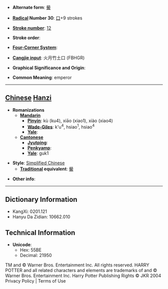 * '''Alternate form''': [[嚳]]

* '''[[Wiktionary:Chinese radical index| Radical]] Number 30''': [[Wiktionary:Chinese radical index 口|口]]+9 strokes

* '''[[Wiktionary:Chinese total strokes index|Stroke number]]''': [[Wiktionary:Chinese total strokes index 12|12]]

* '''Stroke order''': 

* '''[[Wiktionary:Chinese four corner index|Four-Corner System]]''': 

* '''[[Wiktionary:Chinese Cangjie index|Cangjie input]]''': 火月竹土口 (FBHGR)

* '''Graphical Significance and Origin''': 

* '''Common Meaning''': emperor

----

== [[Chinese]] [[Hanzi]] ==

* '''Romanizations'''
** '''[[Mandarin]]'''
*** '''[[Pinyin]]''': kù (ku4), xiāo (xiao1), xiào (xiao4)
*** '''[[Wade-Giles]]''': k'u<sup>4</sup>, hsiao<sup>1</sup>, hsiao<sup>4</sup>
*** '''[[Yale]]''': 
** '''[[Cantonese]]'''
*** '''[[Jyutping]]''':
*** '''[[Penkyamp]]''': 
*** '''[[Yale]]''': guk1

* '''Style''': [[Simplified Chinese]] 
** '''[[Traditional Chinese|Traditional]] equivalent''': [[嚳]]

* '''Other info''': 

----

== Dictionary Information ==

* KangXi: 0201.121
* Hanyu Da Zidian: 10662.010

== Technical Information ==

* '''Unicode''':
** Hex: 55BE
** Decimal: 21950

TM and © Warner Bros. Entertainment Inc. All rights reserved.
HARRY POTTER and all related characters and elements are trademarks of and © Warner Bros. Entertainment Inc. 
Harry Potter Publishing Rights © JKR 2004
Privacy Policy | Terms of Use